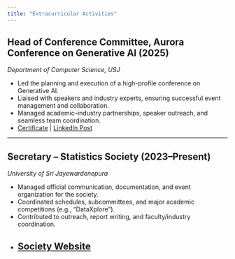 ```yaml
---
title: "Extracurricular Activities"
---
```



## Head of Conference Committee, Aurora Conference on Generative AI (2025)
_Department of Computer Science, USJ_

- Led the planning and execution of a high-profile conference on Generative AI.
- Liaised with speakers and industry experts, ensuring successful event management and collaboration.
- Managed academic–industry partnerships, speaker outreach, and seamless team coordination.
- [Certificate](https://drive.google.com/file/d/1sWkL5LcSyLoSoibmZCKnUtXTbv107jQp/view?usp=drivesdk) | [LinkedIn Post](https://www.linkedin.com/posts/sathmi-wijeratna-3a81b32a0_auroraconference-generativeai-digitalentrepreneurship-activity-7239961943220871169-qtCX?utm_source=share&utm_medium=member_ios&rcm=ACoAAEik3XAB8Tdu2sHOShs5njSOLrumK4NYK2M) <!-- Add links if available -->

---

## Secretary – Statistics Society (2023–Present)
_University of Sri Jayewardenepura_

- Managed official communication, documentation, and event organization for the society.
- Coordinated schedules, subcommittees, and major academic competitions (e.g., "DataXplore").
- Contributed to outreach, report writing, and faculty/industry coordination.
- [Society Website](https://science.sjp.ac.lk/statsoc/)  <!-- Add links if available -->
---
